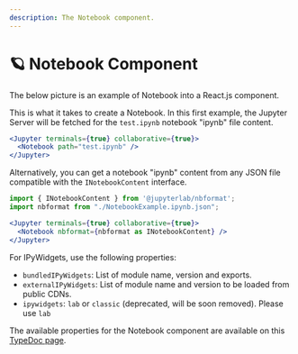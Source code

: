 ```yaml
---
description: The Notebook component.
---
```



# 🪐 Notebook Component

The below picture is an example of Notebook into a React.js component.

<ModalImage
  small="https://datalayer-jupyter-examples.s3.amazonaws.com/jupyter-react-notebook.png"
  large="https://datalayer-jupyter-examples.s3.amazonaws.com/jupyter-react-notebook.png"
  alt="Jupyter UI Notebook"
/>

This is what it takes to create a Notebook. In this first example, the Jupyter Server will be fetched for the `test.ipynb` notebook "ipynb" file content.

```jsx
<Jupyter terminals={true} collaborative={true}>
  <Notebook path="test.ipynb" />
</Jupyter>
```

Alternatively, you can get a notebook "ipynb" content from any JSON file compatible with the `INotebookContent` interface.

```jsx
import { INotebookContent } from '@jupyterlab/nbformat';
import nbformat from "./NotebookExample.ipynb.json";

<Jupyter terminals={true} collaborative={true}>
  <Notebook nbformat={nbformat as INotebookContent} />
</Jupyter>
```

For IPyWidgets, use the following properties:

- `bundledIPyWidgets`: List of module name, version and exports.
- `externalIPyWidgets`: List of module name and version to be loaded from public CDNs.
- `ipywidgets`: `lab` or `classic` (deprecated, will be soon removed). Please use `lab`

The available properties for the Notebook component are available on this [TypeDoc page](https://typedoc.datalayer.tech/datalayer/jupyter-react/0.8.1/types/INotebookProps.html).
